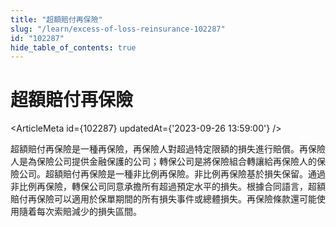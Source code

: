 ```yaml
---
title: "超額賠付再保險"
slug: "/learn/excess-of-loss-reinsurance-102287"
id: "102287"
hide_table_of_contents: true
---
```



# 超額賠付再保險

<ArticleMeta id={102287} updatedAt={'2023-09-26 13:59:00'} />
<div className='border-solid border-b border-t-0 my-4 border-[var(--ifm-color-gray-300)]' />

超額賠付再保險是一種再保險，再保險人對超過特定限額的損失進行賠償。再保險人是為保險公司提供金融保護的公司；轉保公司是將保險組合轉讓給再保險人的保險公司。超額賠付再保險是一種非比例再保險。非比例再保險基於損失保留。通過非比例再保險，轉保公司同意承擔所有超過預定水平的損失。根據合同語言，超額賠付再保險可以適用於保單期間的所有損失事件或總體損失。再保險條款還可能使用隨着每次索賠減少的損失區間。
